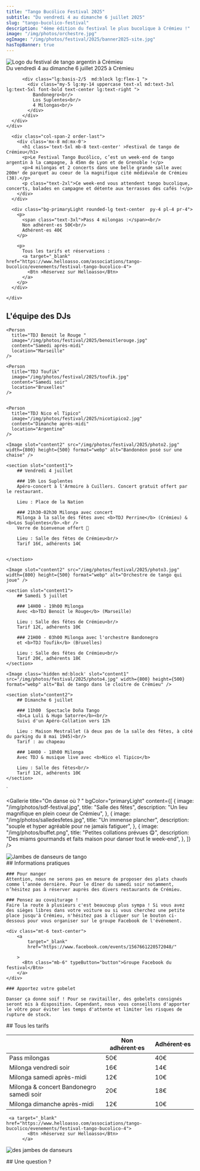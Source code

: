 ```yaml
---
title: "Tango Bucólico Festival 2025"
subtitle: "Du vendredi 4 au dimanche 6 juillet 2025"
slug: "tango-bucolico-festival"
description: "4ème édition du festival le plus bucolique à Crémieu !"
image: "/img/photos/orchestre.jpg"
ogImage: "/img/photos/festival/2025/banner2025-site.jpg"
hasTopBanner: true
---
```



<TextOverImage bgImage="/img/photos/festival/2025/banner2025-site.jpg">
    <div slot="content" class="container" >
      <div class="container mx-auto  my-20 lg:flex lg:flex-row lg:gap-8 px-4 drop-shadow-md">
          <div class="lg:basis-3/5 lg:flex-1 ">
              <Image
                  src="/img/photos/festival/logo-tango-festival.svg"
                  width={1200}
                  height={450}
                  alt="Logo du festival de tango argentin à Crémieu"
                  slot="content1"
                  class="max-w-xs lg:max-w-full text-center mx-auto"
                />
                <div class='mx-auto text-center font-semibold  text-xl lg:text-3xl mt-3'>
                  Du vendredi 4 au dimanche 6 juillet 2025 à Crémieu
                </div>
          </div>

          <div class="lg:basis-2/5  md:block lg:flex-1 ">
            <div class="my-5 lg:my-14 uppercase text-xl md:text-3xl lg:text-5xl font-bold text-center lg:text-right ">
              Bandonegro<br/>
              Los Suplentes<br/>
              4 Milongas<br/>
            </div>
          </div>
      </div>
    </div>

</TextOverImage>

<section>
  <div class="container mx-auto my-8 ">
    <div class="md:grid md:grid-cols-3 gap-8 ">

      <div class="col-span-2 order-last">
        <div class='mx-8 md:mx-0'>
          <h1 class='text-5xl mb-8 text-center' >Festival de tango de Crémieu</h1>
          <p>Le Festival Tango Bucólico, c’est un week-end de tango argentin à la campagne, à 45mn de Lyon et de Grenoble !</p>
          <p>4 milongas et 2 concerts dans une belle grande salle avec 200m² de parquet au coeur de la magnifique cité médiévale de Crémieu (38).</p>
          <p class="text-2xl">Ce week-end vous attendent tango bucolique, concerts, balades en campagne et détente aux terrasses des cafés !</p>
        </div>
      </div>

      <div class="bg-primaryLight rounded-lg text-center  py-4 pl-4 pr-4">
        <p>
          <span class="text-3xl">Pass 4 milongas :</span><br/>
          Non adhérent·es 50€<br/>
          Adhérent·es 40€
        </p>

        <p>
          Tous les tarifs et réservations :
          <a target="_blank" href="https://www.helloasso.com/associations/tango-bucolico/evenements/festival-tango-bucolico-4">
            <Btn >Réservez sur Helloasso</Btn>
          </a>
        </p>
      </div>

    </div>

  </div>

  <div class="grid grid-cols-1 gap-4 my-4 xl:mt-8 md:grid-cols-3 xl:grid-cols-3">
    <Person
      title="Orchestre Los Suplentes"
      image="/img/photos/festival/2025/suplentes.jpg"
      content="Orchestre du vendredi soir"
      location="Argentine"
      size="big"
      form="square"
    />
    <Person
      title="Orchestre Bandonegro"
      image="/img/photos/festival/2025/bandonegro.jpg"
      content="Orchestre du samedi soir"
      location="Pologne"
      size="big"
      form="square"
    />
    <Person
      title="La Luli & hugo Satorre"
      image="/img/photos/festival/2025/luli.jpg"
      content="Spectacle"
      location="Argentine"
      size="big"
      form="square"
    />

  </div>
</section>

<section class='bg-primaryLight py-4 md:py-8'>
  <div class="text-center"><h2>L'équipe des DJs</h2></div>

  <div class=" grid grid-cols-2 gap-4 mt-4  md:grid-cols-4 xl:grid-cols-4 text-center">
    <Person
      title="TDJ Perrine"
      image="/img/photos/festival/2025/perrine.jpg"
      content="Vendredi soir"
      location="Crémieu"
    />

    <Person
      title="TDJ Benoit le Rouge "
      image="/img/photos/festival/2025/benoitlerouge.jpg"
      content="Samedi après-midi"
      location="Marseille"
    />

    <Person
      title="TDJ Toufik"
      image="/img/photos/festival/2025/toufik.jpg"
      content="Samedi soir"
      location="Bruxelles"
    />


    <Person
      title="TDJ Nico el Tipico"
      image="/img/photos/festival/2025/nicotipico2.jpg"
      content="Dimanche après-midi"
      location="Argentine"
    />

  </div>
</section>

<TextWithImage order="imageText" invert="true">

    <Image slot="content2" src="/img/photos/festival/2025/photo2.jpg" width={800} height={500} format="webp" alt="Bandonéon posé sur une chaise" />

    <section slot="content1">
        ## Vendredi 4 juillet

        ### 19h Los Suplentes
        Apéro-concert à l'Armoire à Cuillers. Concert gratuit offert par le restaurant.

        Lieu : Place de la Nation

        ### 21h30-02h30 Milonga avec concert
        Milonga à la salle des fêtes avec <b>TDJ Perrine</b> (Crémieu) & <b>Los Suplentes</b>.<br />
        Verre de bienvenue offert 🍷

        Lieu : Salle des fêtes de Crémieu<br/>
        Tarif 16€, adhérents 14€


    </section>

</TextWithImage>

<TextWithImage order="imageText">

    <Image slot="content2" src="/img/photos/festival/2025/photo3.jpg" width={800} height={500} format="webp" alt="Orchestre de tango qui joue" />

    <section slot="content1">
        ## Samedi 5 juillet

        ### 14H00 - 19h00 Milonga
        Avec <b>TDJ Benoit le Rouge</b> (Marseille)

        Lieu : Salle des fêtes de Crémieu<br/>
        Tarif 12€, adhérents 10€

        ### 21H00 - 03h00 Milonga avec l'orchestre Bandonegro
        et <b>TDJ Toufik</b> (Bruxelles)

        Lieu : Salle des fêtes de Crémieu<br/>
        Tarif 20€, adhérents 18€
    </section>

</TextWithImage>

<TextWithImage order="imageText">

    <Image class='hidden md:block' slot="content1" src="/img/photos/festival/2025/photo4.jpg" width={800} height={500} format="webp" alt="Bal de tango dans le cloitre de Crémieu" />

    <section slot="content2">
        ## Dimanche 6 juillet

        ### 11h00  Spectacle Doña Tango
        <b>La Luli & Hugo Satorre</b><br/>
        Suivi d'un Apéro-Collation vers 12h

        Lieu : Maison Mestrallet (à deux pas de la salle des fêtes, à côté du parking du 8 mai 1945)<br/>
        Tarif : au chapeau

        ### 14H00 - 18h00 Milonga
        Avec TDJ & musique live avec <b>Nico el Tipico</b>

        Lieu : Salle des fêtes<br/>
        Tarif 12€, adhérents 10€
    </section>

</TextWithImage>
`

<Gallerie
  title="On danse où ? "
  bgColor="primaryLight"
  content={[
    {
      image: "/img/photos/sdf-festival.jpg",
      title: "Salle des fêtes",
      description: "Un lieu magnifique en plein coeur de Crémieu",
    },
    {
      image: "/img/photos/salledesfetes.jpg",
      title: "Un immense plancher",
      description: "souple et hyper agréable pour ne jamais fatiguer",
    },
    {
      image: "/img/photos/buffet.png",
      title: "Petites collations prévues 😋",
      description:
        "Des miams gourmands et faits maison pour danser tout le week-end",
    },
  ]}
/>

<TextWithImage order="imageText">
  <Image
    slot="content1"
    src="/img/photos/festival/2024/parada2.jpg"
    height={600}
    width={1000}
    format="webp"
    alt="Jambes de danseurs de tango"
  />

  <section slot="content2">
    ## Informations pratiques

    ### Pour manger
    Attention, nous ne serons pas en mesure de proposer des plats chauds comme l’année dernière. Pour le dîner du samedi soir notamment, n’hésitez pas à réserver auprès des divers restaurants de Crémieu.

    ### Pensez au covoiturage !
    Faire la route à plusieurs c'est beaucoup plus sympa ! Si vous avez des sièges libres dans votre voiture ou si vous cherchez une petite place jusqu'à Crémieu, n'hésitez pas à cliquer sur le bouton ci-dessous pour vous organiser sur le groupe Facebook de l'événement.

    <div class="mt-6 text-center">
        <a
            target="_blank"
            href="https://www.facebook.com/events/1567661220572048/"

        >
          <Btn class="mb-6" typeButton="button">Groupe Facebook du festival</Btn>
        </a>
    </div>

    ### Apportez votre gobelet

    Danser ça donne soif ! Pour se ravitailler, des gobelets consignés seront mis à disposition. Cependant, nous vous conseillons d'apporter le vôtre pour éviter les temps d'attente et limiter les risques de rupture de stock.

  </section>
</TextWithImage>

<section class="bg-primaryLight">
  <div class=" container mx-auto py-8 text-center">
    ## Tous les tarifs
    <table class="table-fixed w-full ">
      <thead>
        <tr>
          <th ></th>
          <th>Non adhérent·es</th>
          <th >Adhérent·es</th>
        </tr>
      </thead>
      <tbody >
        <tr class="border border-primaryMedium">
          <td class="text-right">Pass milongas</td>
          <td>50€</td>
          <td>40€</td>
        </tr>
        <tr class="border border-primaryMedium">
          <td class="text-right">Milonga vendredi soir</td>
          <td>16€</td>
          <td>14€</td>
        </tr>
        <tr class="border border-primaryMedium">
          <td class="text-right">Milonga samedi après-midi</td>
          <td>12€</td>
          <td>10€</td>
        </tr>
        <tr class="border border-primaryMedium">
          <td class="text-right">Milonga & concert Bandonegro samedi soir</td>
          <td>20€</td>
          <td>18€</td>
        </tr>
        <tr class="border border-primaryMedium">
          <td class="text-right">Milonga dimanche après-midi</td>
          <td>12€</td>
          <td>10€</td>
        </tr>
      </tbody>
    </table>

     <a target="_blank" href="https://www.helloasso.com/associations/tango-bucolico/evenements/festival-tango-bucolico-4">
            <Btn >Réservez sur Helloasso</Btn>
          </a>

  </div>
</section>

<TextWithImage order="imageText">

<Image
  slot="content2"
  src="/img/photos/pied4.jpg"
  height={600}
  width={1000}
  format="webp"
  alt="des jambes de danseurs"
/>

<section slot="content1">
  ## Une question ?
  <ContactForm client:load />
</section>

</TextWithImage>

